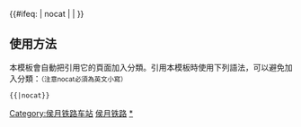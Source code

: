 {{鐵道路線|
| 模板名稱 = 侯月铁路
| 名稱 = [[侯月铁路]]
| 代表色 = #0033c9
| Logo = [[File:China Railways.svg|17px]]
| 背景顏色 = #FFFFFF
| 車站列表 = ([[侯马站|侯马]] <以上为[[同蒲线]]>)- [[侯马北站|侯马北]] - [[曲沃站|曲沃]] - [[南常站|南常]] - [[翼城站|翼城]] - [[翼城东站|翼城东]] - [[桥上站|桥上]] - [[上交站|上交]] - [[沁水站|沁水]] - [[郑庄站|郑庄]] - [[端氏站|端氏]] - [[嘉峰站|嘉峰]] - [[阳城站|阳城]] - [[磨滩站|磨滩]] - [[盘谷寺站|盘谷寺]] -(<以下为[[焦柳线]]> [[莲东站|莲东]] - [[沁河北站|沁河北]] - [[捏掌站|捏掌]] - [[沁阳站|沁阳]] - [[小尚站|小尚]] - [[月山站|月山]])
}}
<includeonly>{{#ifeq: {{{1}}} | nocat | <!--空--> | [[Category:侯月铁路车站]] }}</includeonly><noinclude>

==使用方法==
本模板會自動把引用它的頁面加入分類。引用本模板時使用下列語法，可以避免加入分類：<small>（注意nocat必須為英文小寫）</small>
 <nowiki>{{</nowiki>{{PAGENAME}}<nowiki>|nocat}}</nowiki>
[[Category:中國鐵路路線模板|侯月铁路]]
[[Category:侯月铁路车站|*]]
</noinclude>